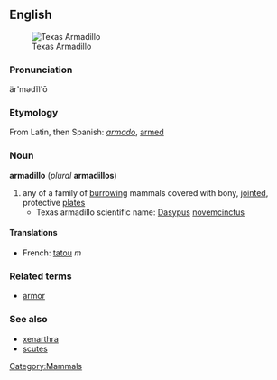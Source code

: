 {{wikipedia}}
== English ==
[[Image:Armadillo.gif|thumb|Texas Armadillo]]
[[Category:Mammals]]
===Pronunciation===
är'mədĭl'ō

=== Etymology ===
From Latin, then Spanish: ''[[armado]]'', [[armed]]

=== Noun ===
'''armadillo''' (''plural'' '''armadillos''')
# any of a family of [[burrow]]ing mammals covered with bony, [[jointed]], protective [[plates]]
#* Texas armadillo scientific name: [[Dasypus]] [[novemcinctus]]

====Translations====
*French: [[tatou]] ''m''

===Related terms=== <!-- Morphologically related, non-derived terms, and not in the etymology -->
*[[armor]]

===See also===
*[[xenarthra]]
*[[scute]]s